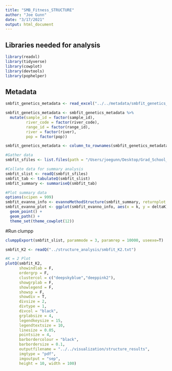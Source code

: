 ```yaml
---
title: "SMB_Fitness_STRUCTURE"
author: "Joe Gunn"
date: "3/17/2021"
output: html_document
---
```


## Libraries needed for analysis
```r
library(readxl)
library(tidyverse)
library(cowplot)
library(devtools)
library(pophelper)
```

## Metadata
```r
smbfit_genetics_metadata <- read_excel("../../metadata/smbfit_genetics_metadata.xlsx")

smbfit_genetics_metadata <- smbfit_genetics_metadata %>%
  mutate(sample_id = factor(sample_id),
         river_code = factor(river_code),
         range_id = factor(range_id),
         river = factor(river),
         pop = factor(pop))

smbfit_genetics_metadata <- column_to_rownames(smbfit_genetics_metadata, "NA")


```

```r
#Gather data
smbfit_sfiles <- list.files(path = "/Users/joegunn/Desktop/Grad_School_Stuff/Research/Projects/Smallmouth_Bass_Fitness/raw_data/structure_data", full.names=T)

#Collate data for summary analysis
smbfit_slist <- readQ(smbfit_sfiles)
smbfit_tab <- tabulateQ(smbfit_slist)
smbfit_summary <- summariseQ(smbfit_tab)

#Plot summary data
options(scipen = 999)
smbfit_evanno_info <- evannoMethodStructure(smbfit_summary, returnplot = F)
smbfit_evanno_plot <- ggplot(smbfit_evanno_info, aes(x = k, y = deltaK)) + 
  geom_point() +
  geom_path() +
  theme_set(theme_cowplot(12))

```


#Run clumpp
```r
clumppExport(smbfit_slist, parammode = 3, paramrep = 10000, useexe=T)

```

```r
smbfit_K2 <- readQ("../structure_analysis/smbfit_K2.txt")

#K = 2 Plot
plotQ(smbfit_K2,
      showindlab = F, 
      ordergrp = F,
      clustercol = c("deepskyblue","deeppink2"),
      showgrplab = F,
      showlegend = F, 
      showsp = F, 
      showdiv = T, 
      divsize = 2, 
      divtype = 1,
      divcol = "black",  
      grplabsize = 4, 
      legendkeysize = 15, 
      legendtextsize = 10, 
      linesize = 0.05, 
      pointsize = 4, 
      barbordercolour = "black",
      barbordersize = 0.1, 
      outputfilename = "../../visualization/structure_results",
      imgtype = "pdf",
      imgoutput = "sep",
      height = 10, width = 100)

```